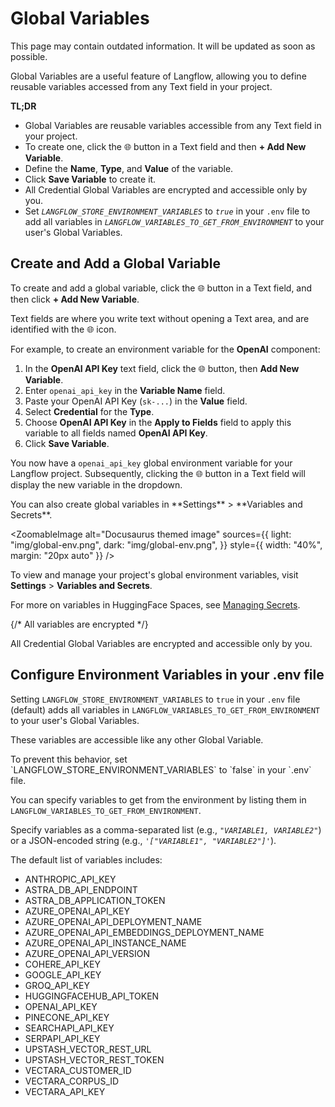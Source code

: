 
# Global Variables

<Admonition type="warning" title="warning">
This page may contain outdated information. It will be updated as soon as possible.
</Admonition>

Global Variables are a useful feature of Langflow, allowing you to define reusable variables accessed from any Text field in your project.

**TL;DR**

- Global Variables are reusable variables accessible from any Text field in your project.
- To create one, click the 🌐 button in a Text field and then **+ Add New Variable**.
- Define the **Name**, **Type**, and **Value** of the variable.
- Click **Save Variable** to create it.
- All Credential Global Variables are encrypted and accessible only by you.
- Set _`LANGFLOW_STORE_ENVIRONMENT_VARIABLES`_ to _`true`_ in your `.env` file to add all variables in _`LANGFLOW_VARIABLES_TO_GET_FROM_ENVIRONMENT`_ to your user's Global Variables.

## Create and Add a Global Variable

To create and add a global variable, click the 🌐 button in a Text field, and then click **+ Add New Variable**.

Text fields are where you write text without opening a Text area, and are identified with the 🌐 icon.

For example, to create an environment variable for the **OpenAI** component:

1.  In the **OpenAI API Key** text field, click the 🌐 button, then **Add New Variable**.
2.  Enter `openai_api_key` in the **Variable Name** field.
3.  Paste your OpenAI API Key (`sk-...`) in the **Value** field.
4.  Select **Credential** for the **Type**.
5.  Choose **OpenAI API Key** in the **Apply to Fields** field to apply this variable to all fields named **OpenAI API Key**.
6.  Click **Save Variable**.

You now have a `openai_api_key` global environment variable for your Langflow project.
Subsequently, clicking the 🌐 button in a Text field will display the new variable in the dropdown.

<Admonition type="tip">
  You can also create global variables in **Settings** > **Variables and
  Secrets**.
</Admonition>

<ZoomableImage
  alt="Docusaurus themed image"
  sources={{
    light: "img/global-env.png",
    dark: "img/global-env.png",
  }}
  style={{ width: "40%", margin: "20px auto" }}
/>

To view and manage your project's global environment variables, visit **Settings** > **Variables and Secrets**.

For more on variables in HuggingFace Spaces, see [Managing Secrets](https://huggingface.co/docs/hub/spaces-overview#managing-secrets).

{/* All variables are encrypted */}

<Admonition type="warning">
  All Credential Global Variables are encrypted and accessible only by you.
</Admonition>

## Configure Environment Variables in your .env file

Setting `LANGFLOW_STORE_ENVIRONMENT_VARIABLES` to `true` in your `.env` file (default) adds all variables in `LANGFLOW_VARIABLES_TO_GET_FROM_ENVIRONMENT` to your user's Global Variables.

These variables are accessible like any other Global Variable.

<Admonition type="tip">
  To prevent this behavior, set `LANGFLOW_STORE_ENVIRONMENT_VARIABLES` to
  `false` in your `.env` file.
</Admonition>

You can specify variables to get from the environment by listing them in `LANGFLOW_VARIABLES_TO_GET_FROM_ENVIRONMENT`.

Specify variables as a comma-separated list (e.g., _`"VARIABLE1, VARIABLE2"`_) or a JSON-encoded string (e.g., _`'["VARIABLE1", "VARIABLE2"]'`_).

The default list of variables includes:

- ANTHROPIC_API_KEY
- ASTRA_DB_API_ENDPOINT
- ASTRA_DB_APPLICATION_TOKEN
- AZURE_OPENAI_API_KEY
- AZURE_OPENAI_API_DEPLOYMENT_NAME
- AZURE_OPENAI_API_EMBEDDINGS_DEPLOYMENT_NAME
- AZURE_OPENAI_API_INSTANCE_NAME
- AZURE_OPENAI_API_VERSION
- COHERE_API_KEY
- GOOGLE_API_KEY
- GROQ_API_KEY
- HUGGINGFACEHUB_API_TOKEN
- OPENAI_API_KEY
- PINECONE_API_KEY
- SEARCHAPI_API_KEY
- SERPAPI_API_KEY
- UPSTASH_VECTOR_REST_URL
- UPSTASH_VECTOR_REST_TOKEN
- VECTARA_CUSTOMER_ID
- VECTARA_CORPUS_ID
- VECTARA_API_KEY

<div
  style={{ marginBottom: "20px", display: "flex", justifyContent: "center" }}
>
  <ReactPlayer playing controls url="/videos/langflow_global_variables.mp4" />
</div>
